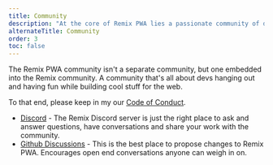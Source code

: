 ```yaml
---
title: Community
description: "At the core of Remix PWA lies a passionate community of developers dedicated to open-source collaboration, knowledge-sharing, and driving the evolution of PWA technologies."
alternateTitle: Community
order: 3
toc: false
---
```


The Remix PWA community isn't a separate community, but one embedded into the Remix community.
A community that's all about devs hanging out and having fun while building cool stuff for the web.

To that end, please keep in my our [Code of Conduct](https://github.com/remix-pwa/monorepo/blob/dev/CODE_OF_CONDUCT.md).

- [Discord](https://rmx.as/discord) - The Remix Discord server is just the right place to ask and answer questions, have conversations and share your work with the community.
- [Github Discussions](https://github.com/orgs/remix-pwa/discussions) - This is the best place to propose changes to Remix PWA. Encourages open end conversations anyone can weigh in on.
